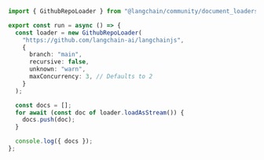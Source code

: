 ```typescript
import { GithubRepoLoader } from "@langchain/community/document_loaders/web/github";

export const run = async () => {
  const loader = new GithubRepoLoader(
    "https://github.com/langchain-ai/langchainjs",
    {
      branch: "main",
      recursive: false,
      unknown: "warn",
      maxConcurrency: 3, // Defaults to 2
    }
  );

  const docs = [];
  for await (const doc of loader.loadAsStream()) {
    docs.push(doc);
  }

  console.log({ docs });
};
```